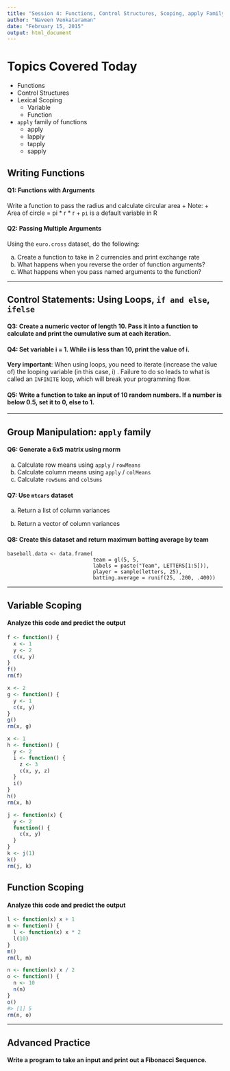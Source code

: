 ```yaml
---
title: "Session 4: Functions, Control Structures, Scoping, apply Family"
author: "Naveen Venkataraman"
date: "February 15, 2015"
output: html_document
---
```


# Topics Covered Today

+ Functions
+ Control Structures
+ Lexical Scoping
    + Variable
    + Function
+ ```apply``` family of functions
    + apply
    + lapply
    + tapply
    + sapply

## Writing Functions

#### Q1: Functions with Arguments

Write a function to pass the radius and calculate circular area
+ Note:
    + Area of circle = pi * r * r
    + ```pi``` is a default variable in R


#### Q2: Passing Multiple Arguments

Using the ```euro.cross``` dataset, do the following:

a. Create a function to take in 2 currencies and print exchange rate
b. What happens when you reverse the order of function arguments?
c. What happens when you pass named arguments to the function?

---

## Control Statements: Using Loops, ```if and else```, ```ifelse```

#### Q3: Create a numeric vector of length 10. Pass it into a function to calculate and print the cumulative sum at each iteration.


#### Q4: Set variable i = 1. While i is less than 10, print the value of i.

__Very important__: When using loops, you need to iterate (increase the value of) the looping variable (in this case, i) . Failure to do so leads to what is called an ```INFINITE``` loop, which will break your programming flow.

#### Q5: Write a function to take an input of 10 random numbers. If a number is below 0.5, set it to 0, else to 1.

---

## Group Manipulation: ```apply``` family

#### Q6: Generate a 6x5 matrix using rnorm

a. Calculate row means using ```apply``` / ```rowMeans```
b. Calculate column means using ```apply``` / ```colMeans```
c. Calculate ```rowSums``` and ```colSums```

#### Q7: Use ```mtcars``` dataset


a. Return a list of column variances

b. Return a vector of column variances

#### Q8: Create this dataset and return maximum batting average by team

```{rresults='hide'}
baseball.data <- data.frame(
                            team = gl(5, 5,
                            labels = paste("Team", LETTERS[1:5])),
                            player = sample(letters, 25),
                            batting.average = runif(25, .200, .400))
```

---

## Variable Scoping

#### Analyze this code and predict the output

```r
f <- function() {
  x <- 1
  y <- 2
  c(x, y)
}
f()
rm(f)
```

```r
x <- 2
g <- function() {
  y <- 1
  c(x, y)
}
g()
rm(x, g)
```

```r
x <- 1
h <- function() {
  y <- 2
  i <- function() {
    z <- 3
    c(x, y, z)
  }
  i()
}
h()
rm(x, h)
```

```r
j <- function(x) {
  y <- 2
  function() {
    c(x, y)
  }
}
k <- j(1)
k()
rm(j, k)
```

## Function Scoping

#### Analyze this code and predict the output

```r
l <- function(x) x + 1
m <- function() {
  l <- function(x) x * 2
  l(10)
}
m()
rm(l, m)
```

```r
n <- function(x) x / 2
o <- function() {
  n <- 10
  n(n)
}
o()
#> [1] 5
rm(n, o)
```

---

## Advanced Practice

#### Write a program to take an input and print out a Fibonacci Sequence.
